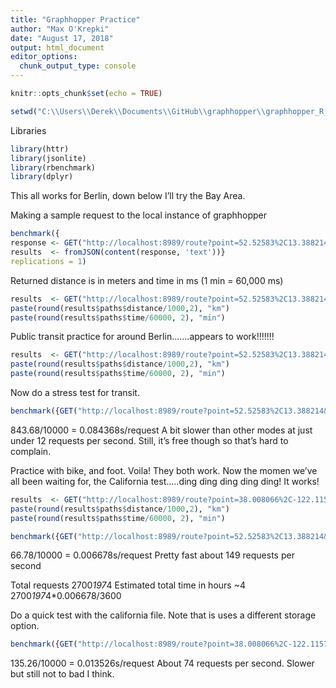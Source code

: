 ```yaml
---
title: "Graphhopper Practice"
author: "Max O'Krepki"
date: "August 17, 2018"
output: html_document
editor_options: 
  chunk_output_type: console
---
```


```r
knitr::opts_chunk$set(echo = TRUE)
```


```r
setwd("C:\\Users\\Derek\\Documents\\GitHub\\graphhopper\\graphhopper_R_practice")
```

Libraries 
```r
library(httr)
library(jsonlite)
library(rbenchmark)
library(dplyr)
```


This all works for Berlin, down below I'll try the Bay Area. 


Making a sample request to the local instance of graphhopper 
```r
benchmark({
response <- GET("http://localhost:8989/route?point=52.52583%2C13.388214&point=52.512356%2C13.384695")
results  <- fromJSON(content(response, 'text'))}
replications = 1)
```

Returned distance is in meters and time in ms (1 min = 60,000 ms)
```r
results  <- GET("http://localhost:8989/route?point=52.52583%2C13.388214&point=52.512356%2C13.384695") %>% content("text") %>% fromJSON()
paste(round(results$paths$distance/1000,2), "km")
paste(round(results$paths$time/60000, 2), "min")
```

Public transit practice for around Berlin.......appears to work!!!!!!!

```r
results  <- GET("http://localhost:8989/route?point=52.52583%2C13.388214&point=52.512356%2C13.384695&pt.earliest_departure_time=2018-08-30T15%3A40%3A00.000Z") %>% content("text") %>% fromJSON()
paste(round(results$paths$distance/1000,2), "km")
paste(round(results$paths$time/60000, 2), "min")
```

Now do a stress test for transit. 
```r
benchmark({GET("http://localhost:8989/route?point=52.52583%2C13.388214&point=52.512356%2C13.384695&pt.earliest_departure_time=2018-08-30T15%3A40%3A00.000Z&") %>% content("text") %>% fromJSON()}, replications = 10000);
```

843.68/10000 = 0.084368s/request 
A bit slower than other modes at just under 12 requests per second. 
Still, it's free though so that's hard to complain. 


Practice with bike, and foot. Voila! They both work. Now the momen we've all been waiting for, the California test.....ding ding ding ding ding! It works!
```r
results  <- GET("http://localhost:8989/route?point=38.008066%2C-122.115784&point=37.425798%2C-122.169685&vehicle=car") %>% content("text") %>% fromJSON()
paste(round(results$paths$distance/1000,2), "km")
paste(round(results$paths$time/60000, 2), "min")
```

```r
benchmark({GET("http://localhost:8989/route?point=52.52583%2C13.388214&point=52.512356%2C13.384695") %>% content("text") %>% fromJSON()}, replications = 10000)
```

66.78/10000 = 0.006678s/request
Pretty fast about 149 requests per second

Total requests
2700*197*4
Estimated total time in hours ~4
2700*197*4*0.006678/3600


Do a quick test with the california file. Note that is uses a different storage option. 
```r
benchmark({GET("http://localhost:8989/route?point=38.008066%2C-122.115784&point=37.425798%2C-122.169685&vehicle=car") %>% content("text") %>% fromJSON()}, replications = 10000)
```
135.26/10000 = 0.013526s/request
About 74 requests per second. Slower but still not to bad I think. 
